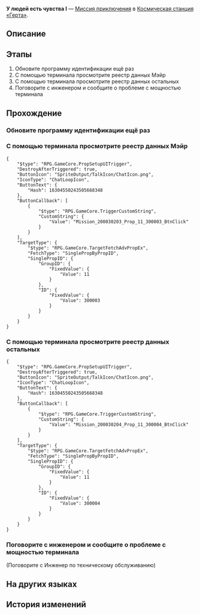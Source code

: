 {{Дополнить|Диалоги.}}
{{Миссия Инфобокс
|id              = 2000302
|Название        = 
|Изображение     = Миссия Освоения У людей есть чувства I.png
|Тип             = Миссия приключения
|События         = 
|Глава           = 
|Условия         = Завершена [[Миссия приключения]] ''[[У людей есть чувства I]]''
|Персонажи       = Инженер по техническому обслуживанию; Первопроходец
|СтартЛокация    = [[Космическая станция «Герта»]] — [[Зона поддержки]]
|Локации         = Зона поддержки
|Предыдущая      = 
|Следующая       = У людей есть чувства II
|Награды         = Опыт Освоения*100; Звёздный нефрит*30; Журнал приключений*2; Гертаreum*50; Кредиты*5 000
}}
'''У людей есть чувства I''' — [[Миссия приключения]] в [[Космическая станция «Герта»]].

==Описание==
{{Описание|<!--официальное описание из Перекрёстка судеб-->}}

==Этапы==
# Обновите программу идентификации ещё раз
# С помощью терминала просмотрите реестр данных Мэйр
# С помощью терминала просмотрите реестр данных остальных
# Поговорите с инженером и сообщите о проблеме с мощностью терминала

==Прохождение==
{{Дополнить}}


===Обновите программу идентификации ещё раз===
{{Описание миссии|локация=Зона поддержки|Инженер помогает вам получить доступ к терминалу, теперь его можно использовать}}
{{Диалог Начало}}
{{Диалог Конец}}

===С помощью терминала просмотрите реестр данных Мэйр===
{{Описание миссии|локация=Зона поддержки|В терминале есть данные обо всех, кто находится на космической станции. Вы решаете начать проверку с реестра данных Мэйр.}}
{{Диалог Начало}}
:<!--0.5-second delay-->
<pre>{
	"$type": "RPG.GameCore.PropSetupUITrigger",
	"DestroyAfterTriggered": true,
	"ButtonIcon": "SpriteOutput/TalkIcon/ChatIcon.png",
	"IconType": "ChatLoopIcon",
	"ButtonText": {
		"Hash": 16304550243505668348
	},
	"ButtonCallback": [
		{
			"$type": "RPG.GameCore.TriggerCustomString",
			"CustomString": {
				"Value": "Mission_200030203_Prop_11_300003_BtnClick"
			}
		}
	],
	"TargetType": {
		"$type": "RPG.GameCore.TargetFetchAdvPropEx",
		"FetchType": "SinglePropByPropID",
		"SinglePropID": {
			"GroupID": {
				"FixedValue": {
					"Value": 11
				}
			},
			"ID": {
				"FixedValue": {
					"Value": 300003
				}
			}
		}
	}
}</pre>
{{Диалог Конец}}

===С помощью терминала просмотрите реестр данных остальных===
{{Описание миссии|локация=Зона поддержки|Вы никогда бы не подумали, что Мэйр такой человек. Невероятно, эксцентричная Мэйр оказалась милой любительницей кошечек. Но она не заражена, нужно проверить остальных...}}
{{Диалог Начало}}
:<!--0.5-second delay-->
<pre>{
	"$type": "RPG.GameCore.PropSetupUITrigger",
	"DestroyAfterTriggered": true,
	"ButtonIcon": "SpriteOutput/TalkIcon/ChatIcon.png",
	"IconType": "ChatLoopIcon",
	"ButtonText": {
		"Hash": 16304550243505668348
	},
	"ButtonCallback": [
		{
			"$type": "RPG.GameCore.TriggerCustomString",
			"CustomString": {
				"Value": "Mission_200030204_Prop_11_300004_BtnClick"
			}
		}
	],
	"TargetType": {
		"$type": "RPG.GameCore.TargetFetchAdvPropEx",
		"FetchType": "SinglePropByPropID",
		"SinglePropID": {
			"GroupID": {
				"FixedValue": {
					"Value": 11
				}
			},
			"ID": {
				"FixedValue": {
					"Value": 300004
				}
			}
		}
	}
}</pre>
{{Диалог Конец}}

===Поговорите с инженером и сообщите о проблеме с мощностью терминала===
{{Описание миссии|локация=Зона поддержки|Проверив данные Мэйр, вы хотите побыстрее закончить проверку остальных. Но сигнал сети терминала хуже, чем у домашней сети. Вам приходится обратиться за помощью к инженеру...}}
{{Диалог Начало}}

;(Поговорите с Инженер по техническому обслуживанию)
<!--Unknown TalkSentence: 200030701-->
{{Диалог Конец}}

==На других языках==
{{На других языках
|en   = Sensitive Beings (I)
|zhs  = 人非草木•其一
|zht  = 人非草木•其一
|ja   = 人非木石・その1
|ko   = 인간은 감정의 동물•1
|es   = Seres sensibles: parte I
|fr   = Êtres sensibles (I)
|ru   = У людей есть чувства I
|th   = มนุษย์ก็มีหัวจิตหัวใจ 1
|vi   = Người Không Phải Cây Cỏ-1
|de   = Empfindsame Wesen (Teil 1)
|id   = Makhluk Berperasaan (I)
|pt   = Seres Sensitivos (I)
}}

==История изменений==
{{История изменений|2.7}}
